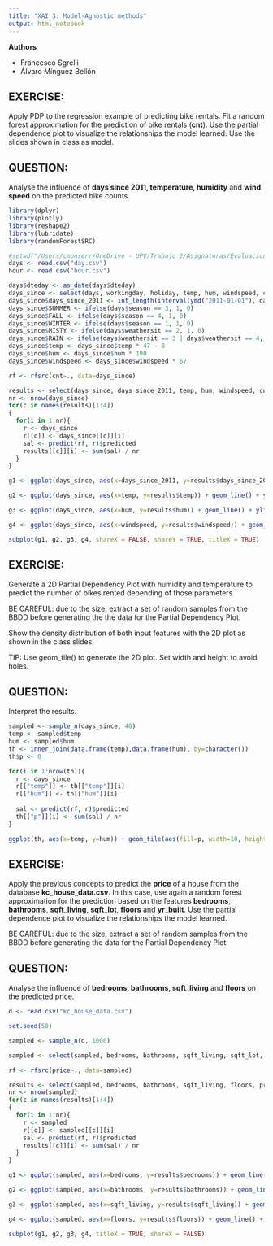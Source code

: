 ```yaml
---
title: "XAI 3: Model-Agnostic methods"
output: html_notebook
---
```


**Authors**

- Francesco Sgrelli
- Álvaro Mínguez Bellón

## EXERCISE:

Apply PDP to the regression example of predicting bike rentals. Fit a random forest approximation for the prediction of bike rentals (**cnt**). Use the partial dependence plot to visualize the relationships the model learned. Use the slides shown in class as model.  

## QUESTION:

Analyse the influence of **days since 2011, temperature, humidity** and **wind speed** on the predicted bike counts.


```r
library(dplyr)
library(plotly)
library(reshape2)
library(lubridate)
library(randomForestSRC)

#setwd("/Users/cmonserr/OneDrive - UPV/Trabajo_2/Asignaturas/Evaluacion de modelos/Practicas/Practica 3/Bike-Sharing-Dataset")
days <- read.csv("day.csv")
hour <- read.csv("hour.csv")

days$dteday <- as_date(days$dteday)
days_since <- select(days, workingday, holiday, temp, hum, windspeed, cnt)
days_since$days_since_2011 <- int_length(interval(ymd("2011-01-01"), days$dteday)) / (3600*24)
days_since$SUMMER <- ifelse(days$season == 3, 1, 0)
days_since$FALL <- ifelse(days$season == 4, 1, 0)
days_since$WINTER <- ifelse(days$season == 1, 1, 0)
days_since$MISTY <- ifelse(days$weathersit == 2, 1, 0)
days_since$RAIN <- ifelse(days$weathersit == 3 | days$weathersit == 4, 1, 0)
days_since$temp <- days_since$temp * 47 - 8
days_since$hum <- days_since$hum * 100
days_since$windspeed <- days_since$windspeed * 67

rf <- rfsrc(cnt~., data=days_since)

results <- select(days_since, days_since_2011, temp, hum, windspeed, cnt)
nr <- nrow(days_since)
for(c in names(results)[1:4])
{
  for(i in 1:nr){
    r <- days_since
    r[[c]] <- days_since[[c]][i]
    sal <- predict(rf, r)$predicted
    results[[c]][i] <- sum(sal) / nr
  }
}

g1 <- ggplot(days_since, aes(x=days_since_2011, y=results$days_since_2011)) + geom_line()+ ylim(c(0,6000)) + geom_rug(alpha=0.1, sides="b") + ylab("Prediction") + xlab("Days since 2011")

g2 <- ggplot(days_since, aes(x=temp, y=results$temp)) + geom_line() + ylim(c(0,6000)) + geom_rug(alpha=0.1, sides="b") + xlab("Temperature")

g3 <- ggplot(days_since, aes(x=hum, y=results$hum)) + geom_line() + ylim(c(0,6000)) + geom_rug(alpha=0.1, sides="b") + xlab("Humidity")

g4 <- ggplot(days_since, aes(x=windspeed, y=results$windspeed)) + geom_line() + ylim(c(0,6000)) + geom_rug(alpha=0.1, sides="b")+ xlab("Wind speed")

subplot(g1, g2, g3, g4, shareX = FALSE, shareY = TRUE, titleX = TRUE)

```

## EXERCISE:

Generate a 2D Partial Dependency Plot with humidity and temperature to predict the number of bikes rented depending of those parameters.

BE CAREFUL: due to the size, extract a set of random samples from the BBDD before generating the the data for the Partial Dependency Plot. 

Show the density distribution of both input features with the 2D plot as shown in the class slides. 

TIP: Use geom_tile() to generate the 2D plot. Set width and height to avoid holes. 

## QUESTION:

Interpret the results.


```r

sampled <- sample_n(days_since, 40)
temp <- sampled$temp
hum <- sampled$hum
th <- inner_join(data.frame(temp),data.frame(hum), by=character())
th$p <- 0

for(i in 1:nrow(th)){
  r <- days_since
  r[["temp"]] <- th[["temp"]][i]
  r[["hum"]] <- th[["hum"]][i]
  
  sal <- predict(rf, r)$predicted
  th[["p"]][i] <- sum(sal) / nr
}

ggplot(th, aes(x=temp, y=hum)) + geom_tile(aes(fill=p, width=10, height=15)) + geom_rug(alpha=0.01)
```


## EXERCISE:

Apply the previous concepts to predict the **price** of a house from the database **kc_house_data.csv**. In this case, use again a random forest approximation for the prediction based on the features **bedrooms**, **bathrooms**, **sqft_living**, **sqft_lot**, **floors** and **yr_built**. 
Use the partial dependence plot to visualize the relationships the model learned.

BE CAREFUL: due to the size, extract a set of random samples from the BBDD before generating the data for the Partial Dependency Plot. 

## QUESTION:

Analyse the influence of **bedrooms, bathrooms, sqft_living** and **floors** on the predicted price.


```r

d <- read.csv("kc_house_data.csv")

set.seed(50)

sampled <- sample_n(d, 1000)

sampled <- select(sampled, bedrooms, bathrooms, sqft_living, sqft_lot, floors, yr_built, price)

rf <- rfsrc(price~., data=sampled)

results <- select(sampled, bedrooms, bathrooms, sqft_living, floors, price)
nr <- nrow(sampled)
for(c in names(results)[1:4])
{
  for(i in 1:nr){
    r <- sampled
    r[[c]] <- sampled[[c]][i]
    sal <- predict(rf, r)$predicted
    results[[c]][i] <- sum(sal) / nr
  }
}

g1 <- ggplot(sampled, aes(x=bedrooms, y=results$bedrooms)) + geom_line() + geom_rug(alpha=0.1, sides="b") + ylab("Prediction") + xlab("Bedrooms")

g2 <- ggplot(sampled, aes(x=bathrooms, y=results$bathrooms)) + geom_line() + geom_rug(alpha=0.1, sides="b") + xlab("Bathrooms")

g3 <- ggplot(sampled, aes(x=sqft_living, y=results$sqft_living)) + geom_line() + geom_rug(alpha=0.1, sides="b") + xlab("Sqft Living")

g4 <- ggplot(sampled, aes(x=floors, y=results$floors)) + geom_line() + geom_rug(alpha=0.1, sides="b")+ xlab("Floors")

subplot(g1, g2, g3, g4, titleX = TRUE, shareX = FALSE)
```

